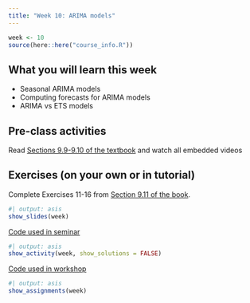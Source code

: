 ```yaml
---
title: "Week 10: ARIMA models"
---
```


```r
week <- 10
source(here::here("course_info.R"))
```

## What you will learn this week

* Seasonal ARIMA models
* Computing forecasts for ARIMA models
* ARIMA vs ETS models

## Pre-class activities

Read [Sections 9.9-9.10 of the textbook](https://otexts.com/fpp3/arima.html) and watch all embedded videos

## Exercises (on your own or in tutorial)

Complete Exercises 11-16 from [Section 9.11 of the book](https://otexts.com/fpp3/arima-exercises.html).

<!-- [**Solutions to Exercises**](ex10-sol.qmd) -->


```r
#| output: asis
show_slides(week)
```

[Code used in seminar](seminar_code.R)

```r
#| output: asis
show_activity(week, show_solutions = FALSE)
```

[Code used in workshop](workshop_code.R)

```r
#| output: asis
show_assignments(week)
```

